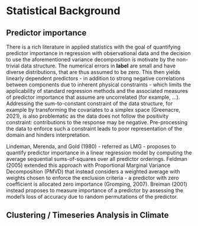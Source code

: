 # Statistical Background

## Predictor importance

There is a rich literature in applied statistics with the goal of quantifying predictor importance in regression with observational data and the decision to use the aforementioned variance decomposition is motivate by the non-trivial data structure. The numerical errors in **label** are small and have diverse distributions, that are thus assumed to be zero. This then yields linearly dependent predictors - in addition to strong negative correlations between components due to inherent physical constraints - which limits the applicability of standard regression methods and the associated measures of predictor importance that assume are uncorrelated (for example, ...). Addressing the sum-to-constant constraint of the data structure, for example by transforming the covariates to a simplex space (Greenacre, 2021), is also problematic as the data does not follow the positivity constraint: contributions to the response may be negative. Pre-processing the data to enforce such a constraint leads to poor representation of the domain and hinders interpretation. 

Lindeman, Merenda, and Gold (1980) - referred as LMG - proposes to quantify predictor importance in a linear regression model by computing the average sequential sums-of-squares over all predictor orderings. Feldman (2005) extended this approach with Proportional Marginal Variance Decomposition (PMVD) that instead considers a weighted average with weights chosen to enforce the exclusion criteria - a predictor with zero coefficient is allocated zero importance (Gromping, 2007). Breiman (2001) instead proposes to measure importance of a predictor by assessing the model's loss of accuracy due to random permutations of the predictor.

## Clustering / Timeseries Analysis in Climate